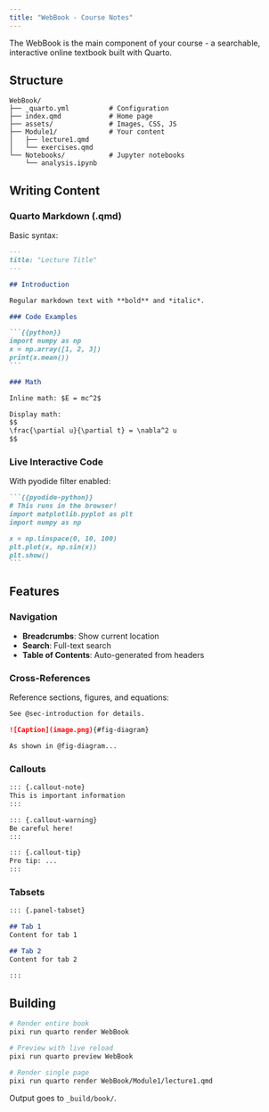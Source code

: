 ```yaml
---
title: "WebBook - Course Notes"
---
```


The WebBook is the main component of your course - a searchable, interactive online textbook built with Quarto.

## Structure

```
WebBook/
├── _quarto.yml          # Configuration
├── index.qmd            # Home page
├── assets/              # Images, CSS, JS
├── Module1/             # Your content
│   ├── lecture1.qmd
│   └── exercises.qmd
└── Notebooks/           # Jupyter notebooks
    └── analysis.ipynb
```

## Writing Content

### Quarto Markdown (.qmd)

Basic syntax:

````markdown
---
title: "Lecture Title"
---

## Introduction

Regular markdown text with **bold** and *italic*.

### Code Examples

```{{python}}
import numpy as np
x = np.array([1, 2, 3])
print(x.mean())
```

### Math

Inline math: $E = mc^2$

Display math:
$$
\frac{\partial u}{\partial t} = \nabla^2 u
$$
````

### Live Interactive Code

With pyodide filter enabled:

````markdown
```{{pyodide-python}}
# This runs in the browser!
import matplotlib.pyplot as plt
import numpy as np

x = np.linspace(0, 10, 100)
plt.plot(x, np.sin(x))
plt.show()
```
````

## Features

### Navigation

- **Breadcrumbs**: Show current location
- **Search**: Full-text search
- **Table of Contents**: Auto-generated from headers

### Cross-References

Reference sections, figures, and equations:

```markdown
See @sec-introduction for details.

![Caption](image.png){#fig-diagram}

As shown in @fig-diagram...
```

### Callouts

```markdown
::: {.callout-note}
This is important information
:::

::: {.callout-warning}
Be careful here!
:::

::: {.callout-tip}
Pro tip: ...
:::
```

### Tabsets

```markdown
::: {.panel-tabset}

## Tab 1
Content for tab 1

## Tab 2
Content for tab 2

:::
```

## Building

```bash
# Render entire book
pixi run quarto render WebBook

# Preview with live reload
pixi run quarto preview WebBook

# Render single page
pixi run quarto render WebBook/Module1/lecture1.qmd
```

Output goes to `_build/book/`.
